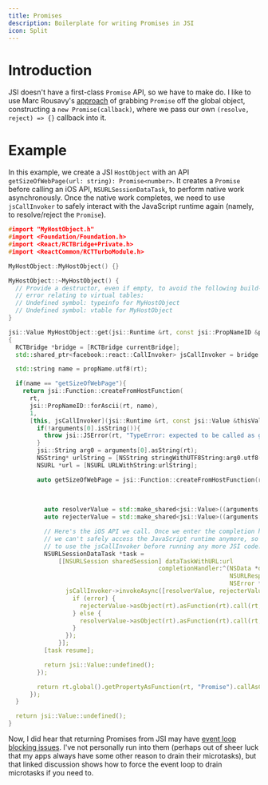 ```yaml
---
title: Promises
description: Boilerplate for writing Promises in JSI
icon: Split
---
```


# Introduction

JSI doesn't have a first-class `Promise` API, so we have to make do. I like to use Marc Rousavy's [approach](https://github.com/mrousavy/react-native-multithreading/blob/master/cpp/RNMultithreadingInstaller.cpp#L102) of grabbing `Promise` off the global object, constructing a `new Promise(callback)`, where we pass our own `(resolve, reject) => {}` callback into it.

# Example

In this example, we create a JSI `HostObject` with an API `getSizeOfWebPage(url: string): Promise<number>`. It creates a `Promise` before calling an iOS API, `NSURLSessionDataTask`, to perform native work asynchronously. Once the native work completes, we need to use `jsCallInvoker` to safely interact with the JavaScript runtime again (namely, to resolve/reject the `Promise`).

```cpp
#import "MyHostObject.h"
#import <Foundation/Foundation.h>
#import <React/RCTBridge+Private.h>
#import <ReactCommon/RCTTurboModule.h>

MyHostObject::MyHostObject() {}

MyHostObject::~MyHostObject() {
  // Provide a destructor, even if empty, to avoid the following build-time
  // error relating to virtual tables:
  // Undefined symbol: typeinfo for MyHostObject
  // Undefined symbol: vtable for MyHostObject
}

jsi::Value MyHostObject::get(jsi::Runtime &rt, const jsi::PropNameID &propName)
{
  RCTBridge *bridge = [RCTBridge currentBridge];
  std::shared_ptr<facebook::react::CallInvoker> jsCallInvoker = bridge.jsCallInvoker;

  std::string name = propName.utf8(rt);

  if(name == "getSizeOfWebPage"){
    return jsi::Function::createFromHostFunction(
      rt,
      jsi::PropNameID::forAscii(rt, name),
      1,
      [this, jsCallInvoker](jsi::Runtime &rt, const jsi::Value &thisValue, const jsi::Value *arguments, size_t) -> jsi::Value {
        if(!arguments[0].isString()){
          throw jsi::JSError(rt, "TypeError: expected to be called as getSizeOfWebPage(url: string)");
        }
        jsi::String arg0 = arguments[0].asString(rt);
        NSString* urlString = [NSString stringWithUTF8String:arg0.utf8(rt).c_str()];
        NSURL *url = [NSURL URLWithString:urlString];

        auto getSizeOfWebPage = jsi::Function::createFromHostFunction(rt,
                                                                         jsi::PropNameID::forAscii(rt, "getSizeOfWebPage"),
                                                                         2,
                                                                      [this, jsCallInvoker, &url](jsi::Runtime& rt, const jsi::Value& thisValue, const jsi::Value* arguments, size_t count) -> jsi::Value {
          auto resolverValue = std::make_shared<jsi::Value>((arguments[0].asObject(rt)));
          auto rejecterValue = std::make_shared<jsi::Value>((arguments[1].asObject(rt)));

          // Here's the iOS API we call. Once we enter the completion handler,
          // we can't safely access the JavaScript runtime anymore, so we need
          // to use the jsCallInvoker before running any more JSI code.
          NSURLSessionDataTask *task =
              [[NSURLSession sharedSession] dataTaskWithURL:url
                                          completionHandler:^(NSData *data,
                                                              NSURLResponse *response,
                                                              NSError *error) {
                jsCallInvoker->invokeAsync([resolverValue, rejecterValue, &rt, data, error]() {
                  if (error) {
                    rejecterValue->asObject(rt).asFunction(rt).call(rt, jsi::JSError(rt, error.description.UTF8String).value());
                  } else {
                    resolverValue->asObject(rt).asFunction(rt).call(rt, jsi::Value((double)data.length));
                  }
                });
              }];
          [task resume];

          return jsi::Value::undefined();
        });

        return rt.global().getPropertyAsFunction(rt, "Promise").callAsConstructor(rt, getSizeOfWebPage);
      });
  }

  return jsi::Value::undefined();
}
```

Now, I did hear that returning Promises from JSI may have [event loop blocking issues](https://github.com/facebook/react-native/issues/33006#issuecomment-1034983813). I've not personally run into them (perhaps out of sheer luck that my apps always have some other reason to drain their microtasks), but that linked discussion shows how to force the event loop to drain microtasks if you need to.

